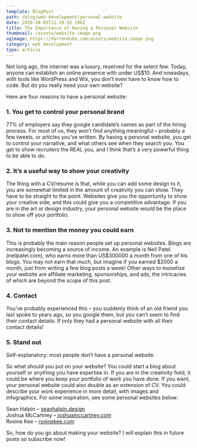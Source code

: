 ```yaml
---
template: BlogPost
path: /blog/web-development/personal-website
date: 2020-10-05T12:29:52.196Z
title: The Importance of Having a Personal Website
thumbnail: /assets/website-image.png
ogimage: https://darrendube.com/assets/website-image.png
category: web development
type: article
---
```



Not long ago, the internet was a luxury, reserved for the select few. Today, anyone can establish an online presence with under US$10. And nowadays, with tools like WordPress and Wix, you don’t even have to know how to code. But do you really need your own website?

Here are four reasons to have a personal website:

### 1. You get to control your personal brand

77% of employers say they google candidate’s names as part of the hiring process. For most of us, they won’t find anything meaningful – probably a few tweets, or articles you’ve written. By having a personal website, you get to control your narrative, and what others see when they search you. You get to show recruiters the REAL you, and I think that’s a very powerful thing to be able to do.

### 2. It’s a useful way to show your creativity

The thing with a CV/resume is that, while you can add some design to it, you are somewhat limited in the amount of creativity you can show. They have to be straight to the point. Websites give you the opportunity to show your creative side, and this could give you a competitive advantage. If you are in the art or design industry, your personal website would be the place to show off your portfolio.

### 3. Not to mention the money you could earn

This is probably the main reason people set up personal websites. Blogs are increasingly becoming a source of income. An example is Neil Patel (neilpatel.com), who earns more than US$300000 a month from one of his blogs. You may not earn that much, but imagine if you earned $2000 a month, just from writing a few blog posts a week! Other ways to monetise your website are affiliate marketing, sponsorships, and ads, the intricacies of which are beyond the scope of this post.

### 4. Contact

You’ve probably experienced this – you suddenly think of an old friend you last spoke to years ago, so you google them, but you can’t seem to find their contact details. If only they had a personal website with all their contact details!

### 5. Stand out

Self-explanatory: most people don’t have a personal website.

So what should you put on your website? You could start a blog about yourself or anything you have expertise in. If you are in the creativity field, it could be where you keep your portfolio of work you have done. If you want, your personal website could also double as an extension of CV. You could describe your work experience in more detail, with images and infographics. For some inspiration, see some personal websites below:

Sean Halpin – <a href="https://seanhalpin.design" target="_blank">seanhalpin.design</a>  <br/>
Joshua McCartney – <a href="https://joshuamccartney.com" target="_blank">joshuamccartney.com</a>    <br/>
Roxine Kee – <a href="https://roxinekee.com" target="_blank">roxinekee.com</a>   <br/>

So, how do you go about making your website? I will explain this in future posts so subscribe now!
